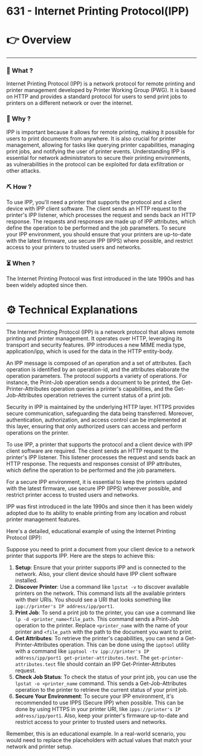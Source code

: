 # 631 - Internet Printing Protocol(IPP)


# 👉 Overview

---

### 👀 What ?

Internet Printing Protocol (IPP) is a network protocol for remote printing and printer management developed by Printer Working Group (PWG). It is based on HTTP and provides a standard protocol for users to send print jobs to printers on a different network or over the internet.


### 🧐 Why ?

IPP is important because it allows for remote printing, making it possible for users to print documents from anywhere. It is also crucial for printer management, allowing for tasks like querying printer capabilities, managing print jobs, and notifying the user of printer events. Understanding IPP is essential for network administrators to secure their printing environments, as vulnerabilities in the protocol can be exploited for data exfiltration or other attacks.


### ⛏️ How ?

To use IPP, you'll need a printer that supports the protocol and a client device with IPP client software. The client sends an HTTP request to the printer's IPP listener, which processes the request and sends back an HTTP response. The requests and responses are made up of IPP attributes, which define the operation to be performed and the job parameters. To secure your IPP environment, you should ensure that your printers are up-to-date with the latest firmware, use secure IPP (IPPS) where possible, and restrict access to your printers to trusted users and networks.


### ⏳ When ?

The Internet Printing Protocol was first introduced in the late 1990s and has been widely adopted since then.


# ⚙️ Technical Explanations

---

The Internet Printing Protocol (IPP) is a network protocol that allows remote printing and printer management. It operates over HTTP, leveraging its transport and security features. IPP introduces a new MIME media type, application/ipp, which is used for the data in the HTTP entity-body.

An IPP message is composed of an operation and a set of attributes. Each operation is identified by an operation-id, and the attributes elaborate the operation parameters. The protocol supports a variety of operations. For instance, the Print-Job operation sends a document to be printed, the Get-Printer-Attributes operation queries a printer's capabilities, and the Get-Job-Attributes operation retrieves the current status of a print job.

Security in IPP is maintained by the underlying HTTP layer. HTTPS provides secure communication, safeguarding the data being transferred. Moreover, authentication, authorization, and access control can be implemented at this layer, ensuring that only authorized users can access and perform operations on the printer.

To use IPP, a printer that supports the protocol and a client device with IPP client software are required. The client sends an HTTP request to the printer's IPP listener. This listener processes the request and sends back an HTTP response. The requests and responses consist of IPP attributes, which define the operation to be performed and the job parameters.

For a secure IPP environment, it is essential to keep the printers updated with the latest firmware, use secure IPP (IPPS) wherever possible, and restrict printer access to trusted users and networks.

IPP was first introduced in the late 1990s and since then it has been widely adopted due to its ability to enable printing from any location and robust printer management features.

Here's a detailed, educational example of using the Internet Printing Protocol (IPP):

Suppose you need to print a document from your client device to a network printer that supports IPP. Here are the steps to achieve this:

1. **Setup**: Ensure that your printer supports IPP and is connected to the network. Also, your client device should have IPP client software installed.
2. **Discover Printer**: Use a command like `lpstat -v` to discover available printers on the network. This command lists all the available printers with their URIs. You should see a URI that looks something like `ipp://printer's IP address/ipp/port1`.
3. **Print Job**: To send a print job to the printer, you can use a command like `lp -d <printer_name<file_path`. This command sends a Print-Job operation to the printer. Replace `<printer_name` with the name of your printer and `<file_path` with the path to the document you want to print.
4. **Get Attributes**: To retrieve the printer's capabilities, you can send a Get-Printer-Attributes operation. This can be done using the `ipptool` utility with a command like `ipptool -tv ipp://printer's IP address/ipp/port1 get-printer-attributes.test`. The `get-printer-attributes.test` file should contain an IPP Get-Printer-Attributes request.
5. **Check Job Status**: To check the status of your print job, you can use the `lpstat -o <printer_name` command. This sends a Get-Job-Attributes operation to the printer to retrieve the current status of your print job.
6. **Secure Your Environment**: To secure your IPP environment, it's recommended to use IPPS (Secure IPP) when possible. This can be done by using HTTPS in your printer URI, like `ipps://printer's IP address/ipp/port1`. Also, keep your printer's firmware up-to-date and restrict access to your printer to trusted users and networks.

Remember, this is an educational example. In a real-world scenario, you would need to replace the placeholders with actual values that match your network and printer setup.
